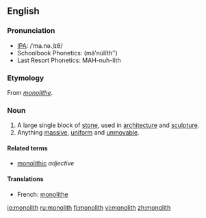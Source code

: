 {{wikipedia|dab=monolith (disambiguation)|monolith}}
==English==

===Pronunciation===
*[[IPA]]: /ˈma.nə.ˌlɪθ/
*Schoolbook Phonetics: (mäʹnu̇lĭthʺ)
*Last Resort Phonetics: MAH-nuh-lith

===Etymology===
From {{F.}} ''[[monolithe]]''.

===Noun===
{{wikipedia|monolith|monolith (1)}}
{{en-noun}}

# A large single block of [[stone]], used in [[architecture]] and [[sculpture]].
# Anything [[massive]], [[uniform]] and [[unmovable]].

====Related terms====
* [[monolithic]] ''adjective''

====Translations====
{{top}}
*French: [[monolithe]] {{m}}
{{bottom}}

[[io:monolith]]
[[ru:monolith]]
[[fi:monolith]]
[[vi:monolith]]
[[zh:monolith]]